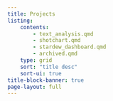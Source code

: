 ```yaml
---
title: Projects
listing:
    contents:
        - text_analysis.qmd
        - shotchart.qmd
        - stardew_dashboard.qmd
        - archived.qmd
    type: grid
    sort: "title desc"
    sort-ui: true
title-block-banner: true
page-layout: full
---
```


